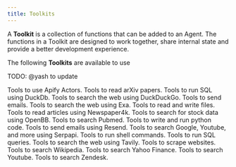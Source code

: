 ```yaml
---
title: Toolkits
---
```


A **Toolkit** is a collection of functions that can be added to an Agent. The functions in a Toolkit are designed to work together, share internal state and provide a better development experience.

The following **Toolkits** are available to use

TODO: @yash to update

<CardGroup cols={3}>
  <Card title="Apify" icon="gear" iconType="duotone" href="/tools/apify">
    Tools to use Apify Actors.
  </Card>
  <Card title="Arxiv" icon="book"  iconType="duotone" href="/tools/arxiv">
    Tools to read arXiv papers.
  </Card>
  <Card title="DuckDb" icon="server"  iconType="duotone" href="/tools/duckdb">
    Tools to run SQL using DuckDb.
  </Card>
  <Card title="DuckDuckGo" icon="duck"  iconType="duotone" href="/tools/duckduckgo">
    Tools to search the web using DuckDuckGo.
  </Card>
  <Card title="Email" icon="envelope"  iconType="duotone" href="/tools/email">
    Tools to send emails.
  </Card>
  <Card title="Exa" icon="magnifying-glass"  iconType="duotone" href="/tools/exa">
    Tools to search the web using Exa.
  </Card>
  <Card title="File" icon="file"  iconType="duotone" href="/tools/file">
    Tools to read and write files.
  </Card>
  <Card title="Newspaper4k" icon="newspaper"  iconType="duotone" href="/tools/newspaper4k">
    Tools to read articles using Newspaper4k.
  </Card>
  <Card title="OpenBB" icon="chart-bar"  iconType="duotone" href="/tools/openbb">
    Tools to search for stock data using OpenBB.
  </Card>
  <Card title="Pubmed" icon="file-medical"  iconType="duotone" href="/tools/pubmed">
    Tools to search Pubmed.
  </Card>
  <Card title="Python" icon="code"  iconType="duotone" href="/tools/python">
    Tools to write and run python code.
  </Card>
  <Card title="Resend" icon="paper-plane"  iconType="duotone" href="/tools/resend">
    Tools to send emails using Resend.
  </Card>
  <Card title="Serpapi" icon="magnifying-glass"  iconType="duotone" href="/tools/serpapi">
    Tools to search Google, Youtube, and more using Serpapi.
  </Card>
  <Card title="Shell" icon="terminal"  iconType="duotone" href="/tools/shell">
    Tools to run shell commands.
  </Card>
  <Card title="SQL" icon="database"  iconType="duotone" href="/tools/sql">
    Tools to run SQL queries.
  </Card>
  <Card title="Tavily" icon="magnifying-glass"  iconType="duotone" href="/tools/tavily">
    Tools to search the web using Tavily.
  </Card>
  <Card title="Website" icon="globe"  iconType="duotone" href="/tools/website">
    Tools to scrape websites.
  </Card>
  <Card title="Wikipedia" icon="book"  iconType="duotone" href="/tools/wikipedia">
    Tools to search Wikipedia.
  </Card>
  <Card title="YFinance" icon="dollar-sign"  iconType="duotone" href="/tools/yfinance">
    Tools to search Yahoo Finance.
  </Card>
  <Card title="Youtube" icon="youtube"  iconType="duotone" href="/tools/youtube">
    Tools to search Youtube.
  </Card>
  <Card title="Zendesk" icon="headphones"  iconType="duotone" href="/tools/zendesk">
    Tools to search Zendesk.
  </Card>
</CardGroup>
